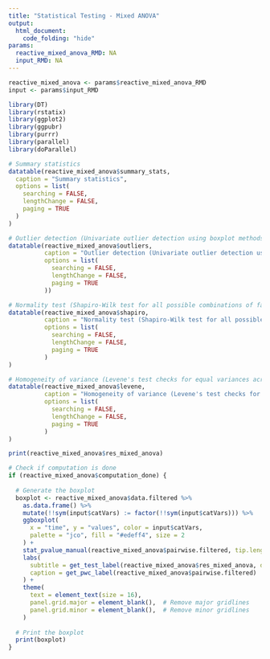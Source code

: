 ```yaml
---
title: "Statistical Testing - Mixed ANOVA"
output:
  html_document:
    code_folding: "hide"
params:
  reactive_mixed_anova_RMD: NA
  input_RMD: NA
---
```


```r
reactive_mixed_anova <- params$reactive_mixed_anova_RMD
input <- params$input_RMD
```


```r
library(DT)
library(rstatix)
library(ggplot2)
library(ggpubr)
library(purrr)
library(parallel)
library(doParallel)
```


```r
# Summary statistics
datatable(reactive_mixed_anova$summary_stats,
  caption = "Summary statistics",
  options = list(
    searching = FALSE,
    lengthChange = FALSE,
    paging = TRUE
  )
)
```

```r
# Outlier detection (Univariate outlier detection using boxplot methods):
datatable(reactive_mixed_anova$outliers,
          caption = "Outlier detection (Univariate outlier detection using boxplot methods):",
          options = list(
            searching = FALSE,
            lengthChange = FALSE,
            paging = TRUE
          ))
```

```r
# Normality test (Shapiro-Wilk test for all possible combinations of factor levels):
datatable(reactive_mixed_anova$shapiro,
          caption = "Normality test (Shapiro-Wilk test for all possible combinations of factor levels):",
          options = list(
            searching = FALSE,
            lengthChange = FALSE,
            paging = TRUE
          )
)

```

```r
# Homogeneity of variance (Levene's test checks for equal variances across groups):
datatable(reactive_mixed_anova$levene,
          caption = "Homogeneity of variance (Levene's test checks for equal variances across groups):",
          options = list(
            searching = FALSE,
            lengthChange = FALSE,
            paging = TRUE
          )
)
```

```r
print(reactive_mixed_anova$res_mixed_anova)
```

```r
# Check if computation is done
if (reactive_mixed_anova$computation_done) {
  
  # Generate the boxplot
  boxplot <- reactive_mixed_anova$data.filtered %>%
    as.data.frame() %>%
    mutate(!!sym(input$catVars) := factor(!!sym(input$catVars))) %>%
    ggboxplot(
      x = "time", y = "values", color = input$catVars, 
      palette = "jco", fill = "#edeff4", size = 2
    ) +
    stat_pvalue_manual(reactive_mixed_anova$pairwise.filtered, tip.length = 0, hide.ns = TRUE) +
    labs(
      subtitle = get_test_label(reactive_mixed_anova$res_mixed_anova, detailed = TRUE),
      caption = get_pwc_label(reactive_mixed_anova$pairwise.filtered)
    ) +
    theme(
      text = element_text(size = 16),
      panel.grid.major = element_blank(),  # Remove major gridlines
      panel.grid.minor = element_blank(),  # Remove minor gridlines
    )
  
  # Print the boxplot
  print(boxplot)
}

```


